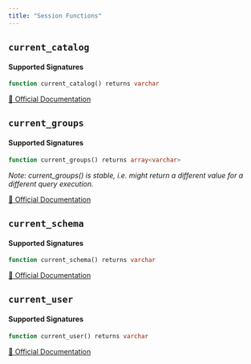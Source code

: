 ```yaml
---
title: "Session Functions"
---
```


## `current_catalog`

#### Supported Signatures
```sql
function current_catalog() returns varchar
```
[🔗 Official Documentation](https://trino.io/docs/current/functions/session.html#current_catalog)

## `current_groups`

#### Supported Signatures
```sql
function current_groups() returns array<varchar>
```
*Note: current_groups() is stable,  i.e. might return a
                different value for a different query execution.*

[🔗 Official Documentation](https://trino.io/docs/current/functions/session.html#current_groups)

## `current_schema`

#### Supported Signatures
```sql
function current_schema() returns varchar
```
[🔗 Official Documentation](https://trino.io/docs/current/functions/session.html#current_schema)

## `current_user`

#### Supported Signatures
```sql
function current_user() returns varchar
```
[🔗 Official Documentation](https://trino.io/docs/current/functions/session.html#current_user)


